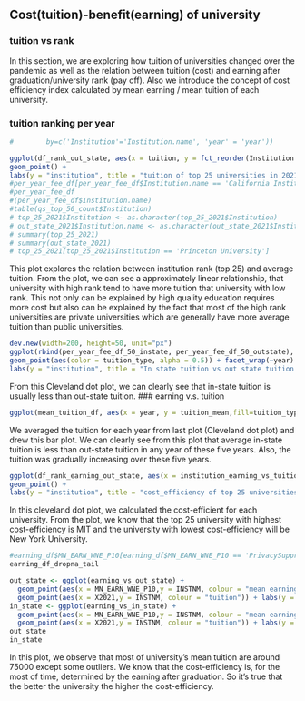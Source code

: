 ## Cost(tuition)-benefit(earning) of university

### tuition vs rank

In this section, we are exploring how tuition of universities changed over the pandemic as well as the relation between tuition (cost) and earning after graduation/university rank (pay off).
Also we introduce the concept of cost efficiency index calculated by mean earning / mean tuition of each university.


### tuition ranking per year

```r

#        by=c('Institution'='Institution.name', 'year' = 'year'))

ggplot(df_rank_out_state, aes(x = tuition, y = fct_reorder(Institution.name, Rank, .desc = TRUE))) +
geom_point() +
labs(y = "institution", title = "tuition of top 25 universities in 2021")
#per_year_fee_df[per_year_fee_df$Institution.name == 'California Institute of Technology - Caltech',]
#per_year_fee_df
#(per_year_fee_df$Institution.name)
#table(qs_top_50_count$Institution)
# top_25_2021$Institution <- as.character(top_25_2021$Institution) 
# out_state_2021$Institution.name <- as.character(out_state_2021$Institution.name) 
# summary(top_25_2021)
# summary(out_state_2021)
# top_25_2021[top_25_2021$Institution == 'Princeton University']
```
This plot explores the relation between institution rank (top 25) and average tuition. From the plot, we can see a approximately linear relationship, 
that university with high rank tend to have more tuition that university with low rank. This not only can be explained by high quality education requires more cost but also can be explained by the fact that most of the high rank universities are private universities which are generally have more average tuition than public universities.


```r
dev.new(width=200, height=50, unit="px")
ggplot(rbind(per_year_fee_df_50_instate, per_year_fee_df_50_outstate), aes(x = tuition, y = fct_reorder(Institution.name, tuition, .desc = FALSE))) +
geom_point(aes(color = tuition_type, alpha = 0.5)) + facet_wrap(~year) +
labs(y = "institution", title = "In state tuition vs out state tuition in five years")

```
From this Cleveland dot plot, we can clearly see that in-state tuition is usually less than out-state tuition.
### earning v.s. tuition
```r

ggplot(mean_tuition_df, aes(x = year, y = tuition_mean,fill=tuition_type)) + geom_bar(position="dodge",stat="identity")

```
We averaged the tuition for each year from last plot (Cleveland dot plot) and drew this bar plot. We can clearly see from this plot that average in-state tuition is less than out-state tuition in any year of these five years. Also, the tuition was gradually increasing over these five years.


```r

ggplot(df_rank_earning_out_state, aes(x = institution_earning_vs_tuition, y = fct_reorder(Institution.name, Rank, .desc = TRUE))) +
geom_point() +
labs(y = "institution", title = "cost_efficiency of top 25 universities in 2021")
```
In this cleveland dot plot, we calculated the cost-efficient for each university. From the plot, we know that the top 25 university with highest cost-efficiency is MIT and the university with lowest cost-efficiency will be New York University.

```r
#earning_df$MN_EARN_WNE_P10[earning_df$MN_EARN_WNE_P10 == 'PrivacySuppressed'] <- NA
earning_df_dropna_tail
```



```r
out_state <- ggplot(earning_vs_out_state) + 
  geom_point(aes(x = MN_EARN_WNE_P10,y = INSTNM, colour = "mean earning")) + 
  geom_point(aes(x = X2021,y = INSTNM, colour = "tuition")) + labs(y = "institution", title = "Universities : in state tuition vs top 50 earning after graduation")
in_state <- ggplot(earning_vs_in_state) + 
  geom_point(aes(x = MN_EARN_WNE_P10,y = INSTNM, colour = "mean earning")) + 
  geom_point(aes(x = X2021,y = INSTNM, colour = "tuition")) + labs(y = "institution", title = "Universities : out state tuition vs top 50 earning after graduation")
out_state
in_state
```
In this plot, we observe that most of university's mean tuition are around 75000 except some outliers. We know that the cost-efficiency is, for the most of time, determined by the earning after graduation. So it's true that the better the university the higher the cost-efficiency.
